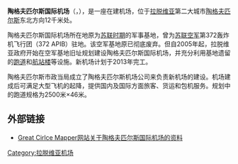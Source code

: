 {{Airport infobox
| airport_name     = 陶格夫匹尔斯国际机场
| nativename       = Daugavpils Starptautiskā Lidosta
| photo            = 
| photosize        = 
| caption          = 
| type             = 民用
| run by           = [[拉脱维亚政府|拉脱维亚政府]]
| opened           = 2013年（预计）
| closed           = 
| city             = [[陶格夫匹尔斯|陶格夫匹尔斯]]
| location         = [[陶格夫匹尔斯|陶格夫匹尔斯]]
| distance_to_city = 12千米
| elevation        = 
| website          = 
| IATA             = DGP
| ICAO             = EVDA
| FAA              = 
| LID              = 
| coordinates      = {{coord|55|56|30|N|26|40|06|E|type:airport}}
| runway1_heading  = 02/20
| runway1_feet     = 8202
| runway1_meter    = 2500
| runway1_surface  = 混凝土
| stat_year        = 
| stat_passenger   = 
| stat_cargo       = 
| stat_flight      =
| stat1-header     =
| stat1-data       =
| footnotes        =
}}
'''陶格夫匹尔斯国际机场'''（{{lang-lv|Daugavpils Starptautiskā Lidosta}}，{{airport codes|DGP|EVDA}}），是一座在建机场，位于[[拉脱维亚|拉脱维亚]]第二大城市[[陶格夫匹尔斯|陶格夫匹尔斯]]东北方向12千米处。

陶格夫匹尔斯国际机场所在地原为[[拉脱维亚苏维埃社会主义共和国|苏联时期]]的军事基地，曾为[[苏联空军|苏联空军]]第372轰炸机飞行团（372 APIB）驻地。该空军基地原已彻底废弃。但自2005年起，拉脱维亚政府开始在空军基地旧址规划建设陶格夫匹尔斯国际机场，并充分利用基地遗留的[[跑道|跑道]]和[[航站楼|航站楼]]等设施。新机场计划于2013年完工。

陶格夫匹尔斯市政当局成立了陶格夫匹尔斯机场公司来负责新机场的建设。机场建成后可满足大型飞机的起降，提供国内及国际方面旅客、货运和包机服务。规划中的跑道规格为2500米×46米。

== 外部链接 ==
* {{En icon}}[http://gc.kls2.com/airport/EVDA Great Cirlce Mapper网站关于陶格夫匹尔斯国际机场的资料]

{{拉脱维亚机场}}
[[Category:拉脱维亚机场|Category:拉脱维亚机场]]